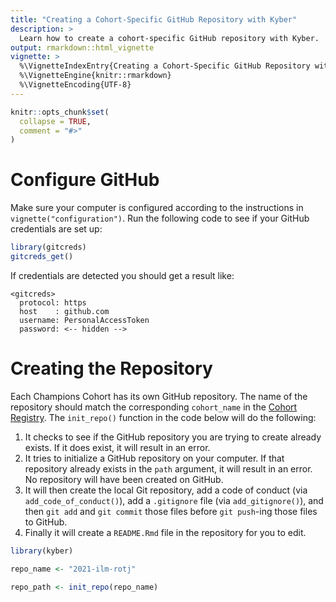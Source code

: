 ```yaml
---
title: "Creating a Cohort-Specific GitHub Repository with Kyber"
description: >
  Learn how to create a cohort-specific GitHub repository with Kyber.
output: rmarkdown::html_vignette
vignette: >
  %\VignetteIndexEntry{Creating a Cohort-Specific GitHub Repository with Kyber}
  %\VignetteEngine{knitr::rmarkdown}
  %\VignetteEncoding{UTF-8}
---
```


```r
knitr::opts_chunk$set(
  collapse = TRUE,
  comment = "#>"
)
```

# Configure GitHub

Make sure your computer is configured according to the instructions in
`vignette("configuration")`. Run the following code to see if your GitHub
credentials are set up:

```r
library(gitcreds)
gitcreds_get()
```

If credentials are detected you should get a result like:

```
<gitcreds>
  protocol: https
  host    : github.com
  username: PersonalAccessToken
  password: <-- hidden -->
```

# Creating the Repository

Each Champions Cohort has its own GitHub repository. The name of the repository
should match the corresponding `cohort_name` in the [Cohort Registry](cr). The
`init_repo()` function in the code below will do the following:

1. It checks to see if the GitHub repository you are trying to create already
exists. If it does exist, it will result in an error.
2. It tries to initialize a GitHub repository on your computer. If that 
repository already exists in the `path` argument, it will result in an error.
No repository will have been created on GitHub.
3. It will then create the local Git repository, add a code of conduct (via
`add_code_of_conduct()`), add a `.gitignore` file (via `add_gitignore()`), and
then `git add` and `git commit` those files before `git push`-ing those files
to GitHub.
4. Finally it will create a `README.Rmd` file in the repository for you to edit.

```r
library(kyber) 

repo_name <- "2021-ilm-rotj"

repo_path <- init_repo(repo_name)
```



[cr]: https://docs.google.com/spreadsheets/d/1Ys9KiTXXmZ_laBoCV2QWEm7AcnGSVQaXvm2xpi4XTSc/edit#gid=695033382